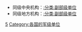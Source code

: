 *同级中央机构：[[:分类:副部级单位|:分类:副部级单位]]
*同级地方机构：[[:分类:副部级单位|:分类:副部级单位]]

[[Category:中华人民共和国军事编制单位|5]]
[[Category:各国的军级单位|Category:各国的军级单位]]